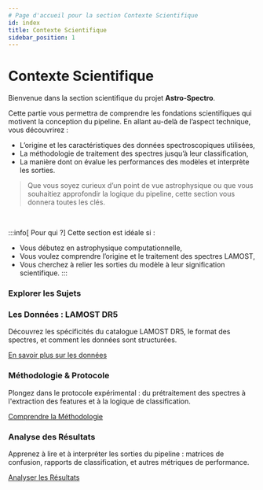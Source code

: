 ```yaml
---
# Page d'accueil pour la section Contexte Scientifique
id: index
title: Contexte Scientifique
sidebar_position: 1
---
```


<!-- Complet for v0.1.0-alpha release -->


# <FontAwesomeIcon icon={faVial} /> Contexte Scientifique

Bienvenue dans la section scientifique du projet **Astro-Spectro**.

Cette partie vous permettra de comprendre les fondations scientifiques qui motivent la conception du pipeline. En allant au-delà de l’aspect technique, vous découvrirez :
- L’origine et les caractéristiques des données spectroscopiques utilisées,
- La méthodologie de traitement des spectres jusqu’à leur classification,
- La manière dont on évalue les performances des modèles et interprète les sorties.

> Que vous soyez curieux d’un point de vue astrophysique ou que vous souhaitiez approfondir la logique du pipeline, cette section vous donnera toutes les clés.

<br />

:::info[<FontAwesomeIcon icon={faUserGraduate} /> Pour qui ?]
Cette section est idéale si :
- Vous débutez en astrophysique computationnelle,
- Vous voulez comprendre l’origine et le traitement des spectres LAMOST,
- Vous cherchez à relier les sorties du modèle à leur signification scientifique.
:::


### Explorer les Sujets

<div className="container" style={{padding: '0'}}>
  <div className="row">
    <div className="col col--6 margin-bottom--lg">
      <div className="card">
        <div className="card__header"><h3><FontAwesomeIcon icon={faSatelliteDish} /> Les Données : LAMOST DR5</h3></div>
        <div className="card__body">
          <p>Découvrez les spécificités du catalogue LAMOST DR5, le format des spectres, et comment les données sont structurées.</p>
        </div>
        <div className="card__footer">
          <a href="./science/lamost-dr5-data" className="button button--primary button--block">En savoir plus sur les données</a>
        </div>
      </div>
    </div>
    <div className="col col--6 margin-bottom--lg">
      <div className="card">
        <div className="card__header"><h3><FontAwesomeIcon icon={faVial} /> Méthodologie & Protocole</h3></div>
        <div className="card__body">
          <p>Plongez dans le protocole expérimental : du prétraitement des spectres à l'extraction des features et à la logique de classification.</p>
        </div>
        <div className="card__footer">
          <a href="./science/methodology" className="button button--primary button--block">Comprendre la Méthodologie</a>
        </div>
      </div>
    </div>
    <div className="col col--12 margin-bottom--lg">
      <div className="card">
        <div className="card__header"><h3><FontAwesomeIcon icon={faChartBar} /> Analyse des Résultats</h3></div>
        <div className="card__body">
          <p>Apprenez à lire et à interpréter les sorties du pipeline : matrices de confusion, rapports de classification, et autres métriques de performance.</p>
        </div>
        <div className="card__footer">
          <a href="./science/results-analysis" className="button button--primary button--block">Analyser les Résultats</a>
        </div>
      </div>
    </div>
  </div>
</div>